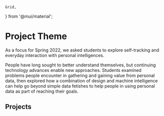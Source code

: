     Grid,
} from '@mui/material';



# Project Theme

As a focus for Spring 2022,
we asked students to explore self-tracking and everyday interaction with personal intelligences.

People have long sought to better understand themselves, but continuing technology advances enable new approaches.
Students examined problems people encounter in gathering and gaining value from personal data,
then explored how a combination of design and machine intelligence
can help go beyond simple data fetishes to help people in using personal data as part of reaching their goals.

## Projects

<Grid container spacing={4}>

<Grid item>
<ProjectCard name="Bloom" logo={pathLogoBloom} path="bloom" />
</Grid>

<Grid item>
<ProjectCard name="Buzzed" logo={pathLogoBuzzed} path="buzzed" />
</Grid>

<Grid item>
<ProjectCard name="Clark" logo={pathLogoClark} path="clark" />
</Grid>

<Grid item>
<ProjectCard name="Closr" logo={pathLogoClosr} path="closr" />
</Grid>

<Grid item>
<ProjectCard name="Cupanion" logo={pathLogoCupanion} path="cupanion" />
</Grid>

<Grid item>
<ProjectCard name="Dispurrse" logo={pathLogoDispurrse} path="dispurrse" />
</Grid>

<Grid item>
<ProjectCard name="EasyList" logo={pathLogoEasyList} path="easylist" />
</Grid>

<Grid item>
<ProjectCard name="FoClass" logo={pathLogoFoClass} path="foclass" />
</Grid>

<Grid item>
<ProjectCard name="Quik" logo={pathLogoQuik} path="quik" />
</Grid>

<Grid item>
<ProjectCard name="Reci" logo={pathLogoReci} path="reci" />
</Grid>

<Grid item>
<ProjectCard name="RecoverTogether" logo={pathLogoRecoverTogether} path="recovertogether" />
</Grid>

<Grid item>
<ProjectCard name="SousChef" logo={pathLogoSousChef} path="souschef" />
</Grid>

<Grid item>
<ProjectCard name="Sprout" logo={pathLogoSprout} path="sprout" />
</Grid>

<Grid item>
<ProjectCard name="StackBased" logo={pathLogoStackBased} path="stackbased" />
</Grid>

<Grid item>
<ProjectCard name="WasteWizard" logo={pathLogoWasteWizard} path="wastewizard" />
</Grid>

</Grid>
